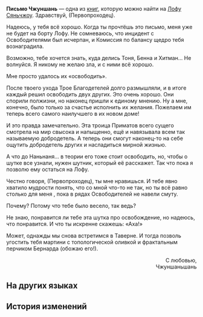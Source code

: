 {{Книга Инфобокс
|id           = 219
|Название     = Письмо Чжуншань
|Изображение  = Item The Xianzhou Luofu Readable 6.png
|Мир          = Лофу Сяньчжоу
|Томов        = 1
|Автор        = <!--нужно добавить-->
|Описание     = Письмо, оставленное Чжуншань, наставницей Освободителей.
|Том1         = {{tx}}
|Источник1    = {{tx|Отсутствует источник}}
|Персонажи    = 
|Фракции      = 
}}
'''Письмо Чжуншань''' — одна из [[Книги|книг]], которую можно найти на [[Лофу Сяньчжоу]].
<!--
==Получение==
<gallery>
Книга НАЗВАНИЕ.png|НАЗВАНИЕ
Локация НАЗВАНИЕ.png|Расположение на карте. Ближайший пространственный якорь «[[НАЗВАНИЕ]]»
</gallery>
-->
Здравствуй, (Первопроходец).

Надеюсь, у тебя всё хорошо. Когда ты прочтёшь это письмо, меня уже не будет на борту Лофу. Не сомневаюсь, что инцидент с Освободителями был исчерпан, и Комиссия по балансу щедро тебя вознаградила.

Возможно, тебе хочется знать, куда делись Тоня, Бенна и Хитман... Не волнуйся. Я никому не желаю зла, и с ними всё хорошо.

Мне просто удалось их «освободить».

После твоего ухода Трое Благодетелей долго размышляли, и в итоге каждый решил освободить двух других. Это очень хорошо. Они спорили полжизни, но наконец пришли к единому мнению. Ну а мне, конечно, было только за счастье исполнить их желания. Пожелаем им теперь всего самого наилучшего в их новом доме!

И это правда замечательно. Эта троица Приматов всего сущего смотрела на мир свысока и напыщенно, ещё и навязывала всем так называемую добродетель. А теперь они смогут наконец-то на себе ощутить добродетель других и насладиться мирной жизнью.

А что до Наньнаня... в теории его тоже стоит освободить, но, чтобы о шутке все узнали, нужен шутник, который её расскажет. Так что пока я позволю ему остаться на Лофу.

Честно говоря, (Первопроходец), ты мне нравишься. И тебе явно хватило мудрости понять, что со мной что-то не так, но ты всё равно столько для меня {{MC|ж=сделала|м=сделал}}, пока в рядах Освободителей не навели смуту.

Почему? Потому что тебе {{MC|ж=самой|м=самому}} было весело, так ведь?

Не знаю, понравится ли тебе эта шутка про освобождение, но надеюсь, что понравится. И что ты искренне скажешь: «Аха!»

Может, однажды мы снова встретимся в Таверне. И тогда позволь угостить тебя мартини с топологической оливкой и фрактальным перчиком Бернарда (обожаю его!).

<div align="right">С любовью,<br />
Чжуншаньшань</div>

==На других языках==
{{На других языках
|en   = Zhongshan's Letter
|zhs  = 钟珊的来信
|zht  = 鍾珊的來信
|ja   = 鐘珊からの手紙
|ko   = 종산의 편지
|es   = Carta de Zhongshan
|fr   = Lettre de Zhongshan
|ru   = Письмо Чжуншань
|th   = จดหมายของ Zhongshan
|vi   = Thư Của Zhongshan
|de   = Zhongshans Brief
|id   = Surat dari Zhongshan
|pt   = Carta de Zhongshan
}}

==История изменений==
{{История изменений|2.7}}